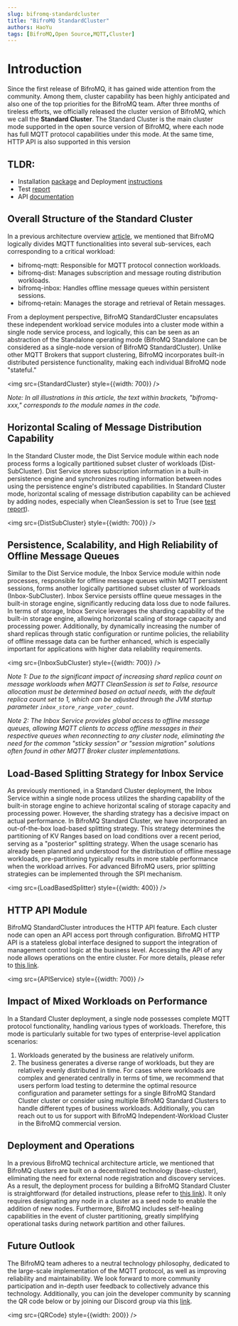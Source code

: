 ```yaml
---
slug: bifromq-standardcluster
title: "BifroMQ StandardCluster"
authors: HaoYu
tags: [BifroMQ,Open Source,MQTT,Cluster]
---
```


# Introduction
Since the first release of BifroMQ, it has gained wide attention from the community. Among them, cluster capability has been highly anticipated and also one of the top priorities for the BifroMQ team. After three months of tireless efforts, we officially released the cluster version of BifroMQ, which we call the **Standard Cluster**. The Standard Cluster is the main cluster mode supported in the open source version of BifroMQ, where each node has full MQTT protocol capabilities under this mode. At the same time, HTTP API is also supported in this version

<!--truncate-->

## TLDR:
* Installation [package](https://github.com/bifromqio/bifromq/releases/) and Deployment [instructions](/docs/cluster/standardcluster/)
* Test [report](/docs/test_report/report/)
* API [documentation](/docs/user_guide/api/intro/)

## Overall Structure of the Standard Cluster
In a previous architecture overview [article](2023-09-06-bifromq-architecture-overview.md), we mentioned that BifroMQ logically divides MQTT functionalities into several sub-services, each corresponding to a critical workload:
* bifromq-mqtt: Responsible for MQTT protocol connection workloads.
* bifromq-dist: Manages subscription and message routing distribution workloads.
* bifromq-inbox: Handles offline message queues within persistent sessions.
* bifromq-retain: Manages the storage and retrieval of Retain messages.

From a deployment perspective, BifroMQ StandardCluster encapsulates these independent workload service modules into a cluster mode within a single node service process, and logically, this can be seen as an abstraction of the Standalone operating mode (BifroMQ Standalone can be considered as a single-node version of BifroMQ StandardCluster). Unlike other MQTT Brokers that support clustering, BifroMQ incorporates built-in distributed persistence functionality, making each individual BifroMQ node "stateful."

<img src={StandardCluster} style={{width: 700}} />

*Note: In all illustrations in this article, the text within brackets, "bifromq-xxx," corresponds to the module names in the code.*

## Horizontal Scaling of Message Distribution Capability
In the Standard Cluster mode, the Dist Service module within each node process forms a logically partitioned subset cluster of workloads (Dist-SubCluster). Dist Service stores subscription information in a built-in persistence engine and synchronizes routing information between nodes using the persistence engine's distributed capabilities. In Standard Cluster mode, horizontal scaling of message distribution capability can be achieved by adding nodes, especially when CleanSession is set to True (see [test report](/docs/test_report/report/)).

<img src={DistSubCluster} style={{width: 700}} />

## Persistence, Scalability, and High Reliability of Offline Message Queues
Similar to the Dist Service module, the Inbox Service module within node processes, responsible for offline message queues within MQTT persistent sessions, forms another logically partitioned subset cluster of workloads (Inbox-SubCluster). Inbox Service persists offline queue messages in the built-in storage engine, significantly reducing data loss due to node failures. In terms of storage, Inbox Service leverages the sharding capability of the built-in storage engine, allowing horizontal scaling of storage capacity and processing power. Additionally, by dynamically increasing the number of shard replicas through static configuration or runtime policies, the reliability of offline message data can be further enhanced, which is especially important for applications with higher data reliability requirements.

<img src={InboxSubCluster} style={{width: 700}} />

*Note 1: Due to the significant impact of increasing shard replica count on message workloads when MQTT CleanSession is set to False, resource allocation must be determined based on actual needs, with the default replica count set to 1, which can be adjusted through the JVM startup parameter `inbox_store_range_voter_count`.*

*Note 2: The Inbox Service provides global access to offline message queues, allowing MQTT clients to access offline messages in their respective queues when reconnecting to any cluster node, eliminating the need for the common "sticky session" or "session migration" solutions often found in other MQTT Broker cluster implementations.*

## Load-Based Splitting Strategy for Inbox Service
As previously mentioned, in a Standard Cluster deployment, the Inbox Service within a single node process utilizes the sharding capability of the built-in storage engine to achieve horizontal scaling of storage capacity and processing power. However, the sharding strategy has a decisive impact on actual performance. In BifroMQ Standard Cluster, we have incorporated an out-of-the-box load-based splitting strategy. This strategy determines the partitioning of KV Ranges based on load conditions over a recent period, serving as a "posterior" splitting strategy. When the usage scenario has already been planned and understood for the distribution of offline message workloads, pre-partitioning typically results in more stable performance when the workload arrives. For advanced BifroMQ users, prior splitting strategies can be implemented through the SPI mechanism.

<img src={LoadBasedSplitter} style={{width: 400}} />

## HTTP API Module
BifroMQ StandardCluster introduces the HTTP API feature. Each cluster node can open an API access port through configuration. BifroMQ HTTP API is a stateless global interface designed to support the integration of management control logic at the business level. Accessing the API of any node allows operations on the entire cluster. For more details, please refer to [this link](/docs/user_guide/api/intro/).

<img src={APIService} style={{width: 700}} />

## Impact of Mixed Workloads on Performance
In a Standard Cluster deployment, a single node possesses complete MQTT protocol functionality, handling various types of workloads. Therefore, this mode is particularly suitable for two types of enterprise-level application scenarios:
1. Workloads generated by the business are relatively uniform.
2. The business generates a diverse range of workloads, but they are relatively evenly distributed in time.
   For cases where workloads are complex and generated centrally in terms of time, we recommend that users perform load testing to determine the optimal resource configuration and parameter settings for a single BifroMQ Standard Cluster cluster or consider using multiple BifroMQ Standard Clusters to handle different types of business workloads. Additionally, you can reach out to us for support with BifroMQ Independent-Workload Cluster in the BifroMQ commercial version.

## Deployment and Operations
In a previous BifroMQ technical architecture article, we mentioned that BifroMQ clusters are built on a decentralized technology (base-cluster), eliminating the need for external node registration and discovery services. As a result, the deployment process for building a BifroMQ Standard Cluster is straightforward (for detailed instructions, please refer to [this link](/docs/cluster/standardcluster/)). It only requires designating any node in a cluster as a seed node to enable the addition of new nodes. Furthermore, BifroMQ includes self-healing capabilities in the event of cluster partitioning, greatly simplifying operational tasks during network partition and other failures.

## Future Outlook
The BifroMQ team adheres to a neutral technology philosophy, dedicated to the large-scale implementation of the MQTT protocol, as well as improving reliability and maintainability. We look forward to more community participation and in-depth user feedback to collectively advance this technology. Additionally, you can join the developer community by scanning the QR code below
or by joining our Discord group via this [link](https://discord.gg/Pfs3QRadRB).

<img src={QRCode} style={{width: 200}} />
